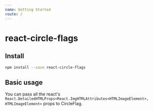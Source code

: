 ```yaml
---
name: Getting Started
route: /
---
```



# react-circle-flags

## Install

```bash
npm install --save react-circle-flags
```

## Basic usage

<Playground>
  <CircleFlag countryCode="es"/>
</Playground>

You can pass all the react's `React.DetailedHTMLProps<React.ImgHTMLAttributes<HTMLImageElement>, HTMLImageElement>` props to CircleFlag.